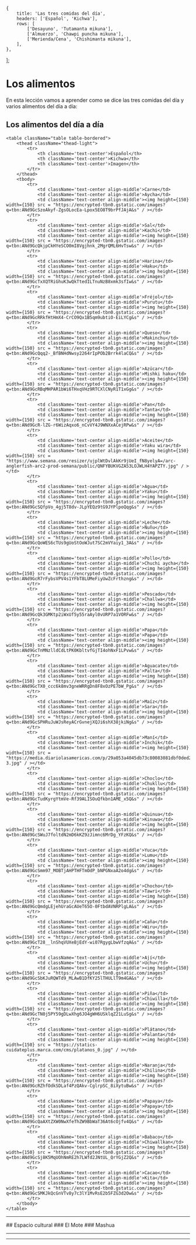 
    {
        title: 'Las tres comidas del día',
        headers: ['Español', 'Kichwa'],
        rows: [
            ['Desayuno', 'Tutamanta mikuna'],
            ['Almuerzo', 'Chawpi puncha mikuna'],
            ['Merienda/Cena', 'Chishimanta mikuna'],
        ],
    },
];

# Los alimentos  
En esta lección vamos a aprender como se dice las tres comidas del día y varios alimentos del día a día:
<TablesWithTabs tables={tablesData} />
## Los alimentos del día a día
    <table className="table table-bordered">
        <thead className="thead-light">
            <tr>
                <th className='text-center'>Español</th>
                <th className='text-center'>Kichwa</th>
                <th className='text-center'>Imagen</th>                
            </tr>
        </thead>
        <tbody>
            <tr>
                <td className='text-center align-middle'>Carne</td>
                <td className='text-center align-middle'>Aycha</td>                
                <td className='text-center align-middle'><img height={150} width={150} src = "https://encrypted-tbn0.gstatic.com/images?q=tbn:ANd9GcSzoAkyf-ZgsOLocEa-Lpox5EO8T9brPfJAjA&s" / ></td>
            </tr>
            <tr>
                <td className='text-center align-middle'>Sal</td>
                <td className='text-center align-middle'>Kachi</td>                
                <td className='text-center align-middle'><img height={150} width={150} src = "https://encrypted-tbn0.gstatic.com/images?q=tbn:ANd9GcQkjpCkHYeSCO0mI8Vgjhnk_2MgrQML6HvTsw&s" / ></td>
            </tr>
            <tr>
                <td className='text-center align-middle'>Harina</td>
                <td className='text-center align-middle'>Haku</td>               
                <td className='text-center align-middle'><img height={150} width={150} src = "https://encrypted-tbn0.gstatic.com/images?q=tbn:ANd9GcTxXQTRiGhuK3wQkTtedILTnuNzB8xmk3sfIw&s" / ></td>
            </tr>    
            <tr>
                <td className='text-center align-middle'>Fréjol</td>
                <td className='text-center align-middle'>Purutu</td>               
                <td className='text-center align-middle'><img height={150} width={150} src = "https://encrypted-tbn0.gstatic.com/images?q=tbn:ANd9GcRRkfHtHmX4-CrCO9Qx1B5qm9ubtiO-EiLYCg&s" / ></td>
            </tr>    
            <tr>
                <td className='text-center align-middle'>Queso</td>
                <td className='text-center align-middle'>Makinchu</td>               
                <td className='text-center align-middle'><img height={150} width={150} src = "https://encrypted-tbn0.gstatic.com/images?q=tbn:ANd9GcQqq2-_BfBNHdNwsy2264rIpPOb2Brrk4laCQ&s" / ></td>
            </tr>    
            <tr>
                <td className='text-center align-middle'>Azúcar</td>
                <td className='text-center align-middle'>Mishki haku</td>               
                <td className='text-center align-middle'><img height={150} width={150} src = "https://encrypted-tbn0.gstatic.com/images?q=tbn:ANd9GcRBqMHPAR1bWi6THxqVHz9RTCXlCNyR1T1xGg&s" / ></td>
            </tr>    
            <tr>
                <td className='text-center align-middle'>Pan</td>
                <td className='text-center align-middle'>Tanta</td>               
                <td className='text-center align-middle'><img height={150} width={150} src = "https://encrypted-tbn0.gstatic.com/images?q=tbn:ANd9GcR-lZG-r6WizAqxo6_nCvVY4J9WNXxACejRPw&s" / ></td>
            </tr>    
            <tr>
                <td className='text-center align-middle'>Aceite</td>
                <td className='text-center align-middle'>Yaku wira</td>               
                <td className='text-center align-middle'><img height={150} width={150} src = "https://www.semana.com/resizer/ujplWtDvlAkKr9jUeI_fN8yelyA=/arc-anglerfish-arc2-prod-semana/public/QNFYBUKVGZA53LOJWLH4YAPZTY.jpg" / ></td>
            </tr>    
            <tr>
                <td className='text-center align-middle'>Agua</td>
                <td className='text-center align-middle'>Yaku</td>               
                <td className='text-center align-middle'><img height={150} width={150} src = "https://encrypted-tbn0.gstatic.com/images?q=tbn:ANd9GcSQfpVo_4gj5T8dv-JLpYEQz9tG9JYPlpoQqg&s" / ></td>
            </tr> 
            <tr>
                <td className='text-center align-middle'>Leche</td>
                <td className='text-center align-middle'>Ñuñu</td>               
                <td className='text-center align-middle'><img height={150} width={150} src = "https://encrypted-tbn0.gstatic.com/images?q=tbn:ANd9GcQoWES6cTUs9gUoStOoWJut7SC2mVYaiy1_3A&s" / ></td>
            </tr> 
            <tr>
                <td className='text-center align-middle'>Pollo</td>
                <td className='text-center align-middle'>Chuchi aycha</td>               
                <td className='text-center align-middle'><img height={150} width={150} src = "https://encrypted-tbn0.gstatic.com/images?q=tbn:ANd9GcR7rFybsVPV4s1YFbT8LUMeFiyUwZcFrthzng&s" / ></td>
            </tr> 
            <tr>
                <td className='text-center align-middle'>Pescado</td>
                <td className='text-center align-middle'>Challwa</td>               
                <td className='text-center align-middle'><img height={150} width={150} src = "https://encrypted-tbn0.gstatic.com/images?q=tbn:ANd9GcQk3GMKtp2iWxUf5y55raAyl0vURP7a1VORFw&s" / ></td>
            </tr> 
            <tr>
                <td className='text-center align-middle'>Papa</td>
                <td className='text-center align-middle'>Papa</td>               
                <td className='text-center align-middle'><img height={150} width={150} src = "https://encrypted-tbn0.gstatic.com/images?q=tbn:ANd9GcTnMNzlldCdLtPK0KbltvfGjTI4ohNxF1LPvw&s" / ></td>
            </tr> 
            <tr>
                <td className='text-center align-middle'>Aguacate</td>
                <td className='text-center align-middle'>Palta</td>               
                <td className='text-center align-middle'><img height={150} width={150} src = "https://encrypted-tbn0.gstatic.com/images?q=tbn:ANd9GcTX0_ccc6k8mv3gneWRRgDn8F8xOzPE7bW_Pg&s" / ></td>
            </tr> 
            <tr>
                <td className='text-center align-middle'>Maíz</td>
                <td className='text-center align-middle'>Sara</td>               
                <td className='text-center align-middle'><img height={150} width={150} src = "https://encrypted-tbn0.gstatic.com/images?q=tbn:ANd9GcSPHRuJuWJsReyACrGvnejXQJi6shX38jkiNg&s" / ></td>
            </tr> 
            <tr>
                <td className='text-center align-middle'>Maní</td>
                <td className='text-center align-middle'>Inchik</td>               
                <td className='text-center align-middle'><img height={150} width={150} src = "https://media.diariolasamericas.com/p/29a053a4045db73c80083081dbf0ded2/adjuntos/216/imagenes/000/788/0000788616/855x0/smart/mani-3.jpg" / ></td>
            </tr> 
            <tr>
                <td className='text-center align-middle'>Choclo</td>
                <td className='text-center align-middle'>Chukllu</td>               
                <td className='text-center align-middle'><img height={150} width={150} src = "https://encrypted-tbn0.gstatic.com/images?q=tbn:ANd9GcTudKyrgYtmVe-Rf39ALISOuQfkbn1AME_x5Q&s" / ></td>
            </tr>
            <tr>
                <td className='text-center align-middle'>Quinua</td>
                <td className='text-center align-middle'>Kinuwa</td>               
                <td className='text-center align-middle'><img height={150} width={150} src = "https://encrypted-tbn0.gstatic.com/images?q=tbn:ANd9GcSWuJ7foltdN2mD6kKZ9zJimnc6MrDg_YFzKQ&s" / ></td>
            </tr> 
            <tr>
                <td className='text-center align-middle'>Yuca</td>
                <td className='text-center align-middle'>Lumu</td>               
                <td className='text-center align-middle'><img height={150} width={150} src = "https://encrypted-tbn0.gstatic.com/images?q=tbn:ANd9GcSmm97_MOBTjAHPTHFTmOdP_bNPGNxaA2o4dg&s" / ></td>
            </tr> 
            <tr>
                <td className='text-center align-middle'>Chocho</td>
                <td className='text-center align-middle'>Tawri</td>               
                <td className='text-center align-middle'><img height={150} width={150} src = "https://encrypted-tbn0.gstatic.com/images?q=tbn:ANd9GcQmdgLEjehUraGcAUeT65O-0FtbdAVNRPlgLA&s" / ></td>
            </tr> 
            <tr>
                <td className='text-center align-middle'>Caña</td>
                <td className='text-center align-middle'>Wiru</td>               
                <td className='text-center align-middle'><img height={150} width={150} src = "https://encrypted-tbn0.gstatic.com/images?q=tbn:ANd9GcT28__lnShqVUXeBjEdY-wi07RgygLbwVfzqA&s" / ></td>
            </tr> 
            <tr>
                <td className='text-center align-middle'>Ají</td>
                <td className='text-center align-middle'>Uchu</td>               
                <td className='text-center align-middle'><img height={150} width={150} src = "https://encrypted-tbn0.gstatic.com/images?q=tbn:ANd9GcSbKJuRQWTd9_MLAwB1DfKY25lTHULlT9m4GA&s" / ></td>
            </tr> 
            <tr>
                <td className='text-center align-middle'>Piña</td>
                <td className='text-center align-middle'>Chiwilla</td>               
                <td className='text-center align-middle'><img height={150} width={150} src = "https://encrypted-tbn0.gstatic.com/images?q=tbn:ANd9GcTN0j5PY59gDLwXhg6JO4gWH6USklqZ21LuSg&s" / ></td>
            </tr> 
            <tr>
                <td className='text-center align-middle'>Plátano</td>
                <td className='text-center align-middle'>Palanta</td>               
                <td className='text-center align-middle'><img height={150} width={150} src = "https://statics-cuidateplus.marca.com/cms/platanos_0.jpg" / ></td>
            </tr> 
            <tr>
                <td className='text-center align-middle'>Naranja</td>
                <td className='text-center align-middle'>Chilina</td>               
                <td className='text-center align-middle'><img height={150} width={150} src = "https://encrypted-tbn0.gstatic.com/images?q=tbn:ANd9GcRZhfOdkSDLaf4PzQAkv-CglrpSC_8iXytuBw&s" / ></td>
            </tr> 
            <tr>
                <td className='text-center align-middle'>Papaya</td>
                <td className='text-center align-middle'>Papaya</td>               
                <td className='text-center align-middle'><img height={150} width={150} src = "https://encrypted-tbn0.gstatic.com/images?q=tbn:ANd9GcQaAXtZXW0NwXfeThZW9BbWaT36At6cOjfv4Q&s" / ></td>
            </tr> 
            <tr>
                <td className='text-center align-middle'>Babaco</td>
                <td className='text-center align-middle'>Chiwallkan</td>               
                <td className='text-center align-middle'><img height={150} width={150} src = "https://encrypted-tbn0.gstatic.com/images?q=tbn:ANd9GcSj8K5MqUOhNmRE2h7LWfd2JNtUL_QrYGjZ2Q&s" / ></td>
            </tr>
            <tr>
                <td className='text-center align-middle'>Cacao</td>
                <td className='text-center align-middle'>Kita</td>               
                <td className='text-center align-middle'><img height={150} width={150} src = "https://encrypted-tbn0.gstatic.com/images?q=tbn:ANd9GcSMKJkQcGnVTv8y7c3lY1MvRsE2b5FZG3d2Ow&s" / ></td>
            </tr>                                  
        </tbody>
    </table>
<hr />
## Espacio cultural
### El Mote 
<ComicSpeechBubble text="En el mundo indígena, especialmente en la sierra, el maíz as el ingrediente principal para el alimento diario, ya sea este en las sopas, bebidas, panes, cremas o simplemente el maíz cocinado que se llama “mote.” Durante todos los tiempos el mote viene a ser un ingrediente imprescindible en los alimentos diarios du cada hogar indígena, es un ingrediente importante en la preparación del plato llamado “mediano”" />
### Mashua
<ComicSpeechBubble text="La mashua es una planta originaria de los Andes centrales, que ha sido cultivada desde épocas preincaicas. Crece en forma silvestre o cultivada en la cordillera de los Andes desde Ecuador hasta Argentina entre los 2,400 y 4,300 msnm. Es una planta importante para las poblaciones andinas y tienen muchos usos. Se usa contra los cálculos renales, las dolencias urinarias y la anemia, y como antibiótico." />
<hr />
<ComicSpeechBubble text="!Excelente trabajo! Esto concluye la lección de los alimentos." character = "humuFeliz"/>
<hr />
<Quiz lecture="food-2" />